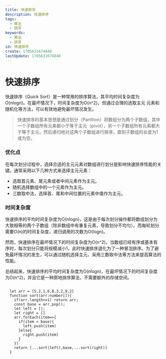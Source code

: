 ```yaml
---
title: 快速排序
description: 快速排序
tags:
  - 算法
  - 排序
keywords:
  - 算法
  - 排序
id: 快速排序
create: 1705631674840
lastUpdate: 1705631674840
---
```


# 快速排序

  快速排序（Quick Sort）是一种常用的排序算法，其平均时间复杂度为O(nlogn)。在最坏情况下，时间复杂度为O(n^2)，但通过合理的选取主元 元素和随机化等方法，可以有效地避免最坏情况发生。

> 快速排序的基本思想是通过划分（Partition）将数组分为两个子数组，其中一个子数组所有元素都小于等于主元（pivot），另一个子数组所有元素都大于等于主元，然后递归地对这两个子数组进行排序，直到子数组的长度为1或为空。

### 优化点
在每次划分过程中，选择合适的主元元素对数组进行划分是影响快速排序性能的关键。通常采用以下几种方式来选择主元元素：

- 选取首元素、尾元素或者中间元素作为主元。
- 随机选择数组中的一个元素作为主元。
- 三数取中法，选择首、尾和中间位置的元素中值作为主元。

### 时间复杂度

快速排序的平均时间复杂度为O(nlogn)，这是由于每次划分操作都将数组划分为大致相等的两个子数组（除非数组中有重复元素，导致划分不均匀）。而每轮划分需要O(n)的时间复杂度，递归调用的次数为O(logn)。

然而，快速排序在最坏情况下的时间复杂度为O(n^2)，当数组已经有序或基本有序时，每次划分只能将规模减小1，此时快速排序退化为了一种冒泡排序。为了避免最坏情况的发生，可以通过随机选择主元、采用三数取中法等方法来提高算法的性能。

总结起来，快速排序的平均时间复杂度为O(nlogn)，在最坏情况下的时间复杂度为O(n^2)，并且它是一种原地排序算法，不需要额外的存储空间。

```ts:快速排序

  let arr = [5,2,1,6,8,3,2,9,2]
  function sort(arr:number[]){
    if(arr.length<=1) return arr;
    const base = arr.pop();
    let left = [];
    let right = []
    arr.forEach(item=>{
      if(item < base){
        left.push(item)
      }else{
        right.push(item)
      }
    })
    return [...sort(left),base,...sort(right)]
  }
```
